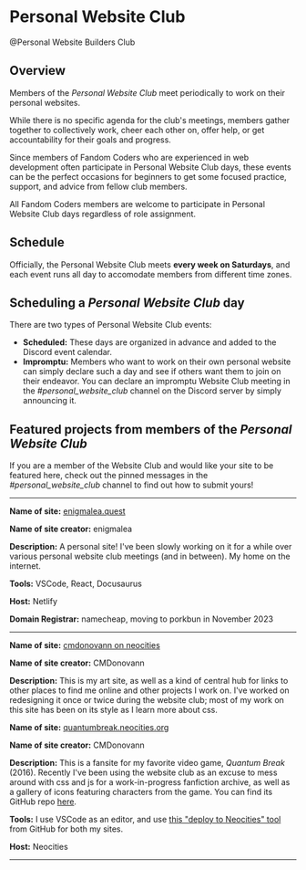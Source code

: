 
# Personal Website Club

<div
  className="discord-role"
  style={{
    color: "var(--discord-pwc-role-color)",
  }}
>
  @Personal Website Builders Club
</div>

## Overview

Members of the _Personal Website Club_ meet periodically to work on their personal websites.

While there is no specific agenda for the club's meetings, members gather together to collectively work, cheer each other on, offer help, or get accountability for their goals and progress.

Since members of Fandom Coders who are experienced in web development often participate in Personal Website Club days, these events can be the perfect occasions for beginners to get some focused practice, support, and advice from fellow club members.

All Fandom Coders members are welcome to participate in Personal Website Club days regardless of role assignment.

## Schedule

Officially, the Personal Website Club meets **every week on Saturdays**, and each event runs all day to accomodate members from different time zones.

## Scheduling a _Personal Website Club_ day

There are two types of Personal Website Club events:

- **Scheduled:** These days are organized in advance and added to the Discord event calendar.
- **Impromptu:** Members who want to work on their own personal website can simply declare such a day and see if others want them to join on their endeavor. You can declare an impromptu Website Club meeting in the _#personal_website_club_ channel on the Discord server by simply announcing it.

## Featured projects from members of the _Personal Website Club_

If you are a member of the Website Club and would like your site to be featured here, check out the pinned messages in the _#personal_website_club_ channel to find out how to submit yours!

---

<PersonalSiteCard
  name="enigmalea.quest"
  url="https://www.enigmalea.quest/"
  creator="enigmalea"
  description="A personal site! I've been slowly working on it for a while over various personal website club meetings (and in between). My home on the internet."
/>

<PersonalSiteCard
  name="enigmalea.quest"
  url="https://www.enigmalea.quest/"
  creator="enigmalea"
  description="A personal site! I've been slowly working on it for a while over various personal website club meetings (and in between). My home on the internet."
/>
<PersonalSiteCard
  name="enigmalea.quest"
  url="https://www.enigmalea.quest/"
  creator="enigmalea"
  description="A personal site! I've been slowly working on it for a while over various personal website club meetings (and in between). My home on the internet."
/>
<PersonalSiteCard
  name="enigmalea.quest"
  url="https://www.enigmalea.quest/"
  creator="enigmalea"
  description="A personal site! I've been slowly working on it for a while over various personal website club meetings (and in between). My home on the internet."
/>
<PersonalSiteCard
  name="enigmalea.quest"
  url="https://www.enigmalea.quest/"
  creator="enigmalea"
  description="A personal site! I've been slowly working on it for a while over various personal website club meetings (and in between). My home on the internet."
/>
**Name of site:** [enigmalea.quest](https://www.enigmalea.quest/)

**Name of site creator:** enigmalea

**Description:** A personal site! I've been slowly working on it for a while over various personal website club meetings (and in between). My home on the internet.

**Tools:** VSCode, React, Docusaurus

**Host:** Netlify

**Domain Registrar:** namecheap, moving to porkbun in November 2023

---

**Name of site:** [cmdonovann on neocities](https://cmdonovann.neocities.org/)

**Name of site creator:** CMDonovann

**Description:** This is my art site, as well as a kind of central hub for links to other places to find me online and other projects I work on. I've worked on redesigning it once or twice during the website club; most of my work on this site has been on its style as I learn more about css.

**Name of site:** [quantumbreak.neocities.org](https://quantumbreak.neocities.org/)

**Name of site creator:** CMDonovann

**Description:** This is a fansite for my favorite video game, _Quantum Break_ (2016). Recently I've been using the website club as an excuse to mess around with css and js for a work-in-progress fanfiction archive, as well as a gallery of icons featuring characters from the game. You can find its GitHub repo [here](https://github.com/cmdonovann/quantumbreak-neocities).

**Tools:** I use VSCode as an editor, and use [this "deploy to Neocities" tool](https://github.com/bcomnes/deploy-to-neocities) from GitHub for both my sites.

**Host:** Neocities

---
